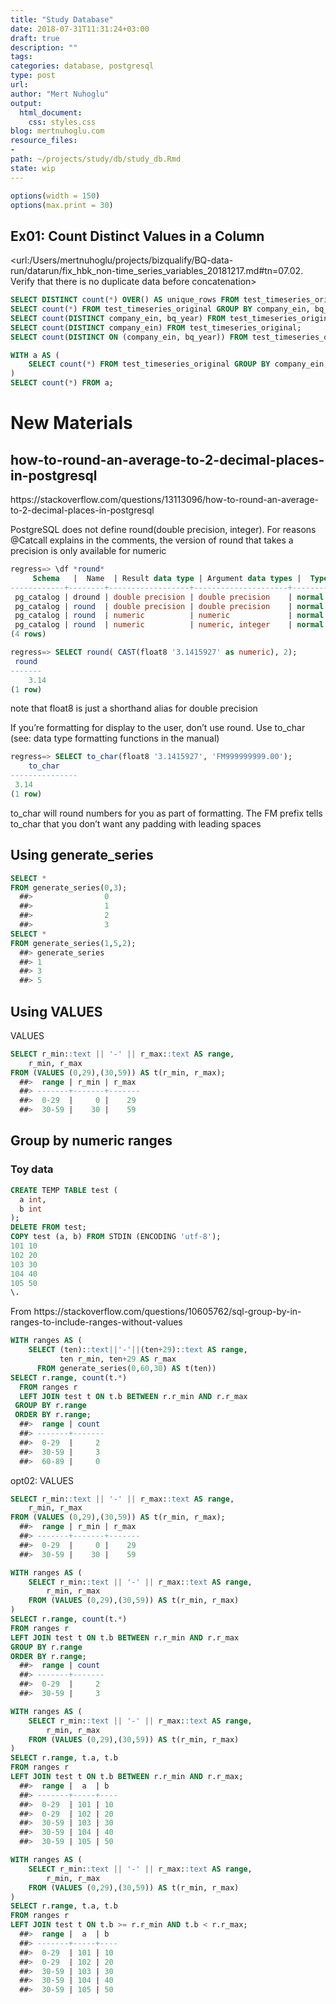 ```yaml
---
title: "Study Database"
date: 2018-07-31T11:31:24+03:00 
draft: true
description: ""
tags:
categories: database, postgresql
type: post
url:
author: "Mert Nuhoglu"
output:
  html_document:
    css: styles.css
blog: mertnuhoglu.com
resource_files:
- 
path: ~/projects/study/db/study_db.Rmd
state: wip
---
```


<style>
  .main-container {
    max-width: 1600px !important;
  }
</style>

``` r
options(width = 150)
options(max.print = 30)
``` 

## Ex01: Count Distinct Values in a Column

<url:/Users/mertnuhoglu/projects/bizqualify/BQ-data-run/datarun/fix_hbk_non-time_series_variables_20181217.md#tn=07.02. Verify that there is no duplicate data before concatenation>

``` sql
SELECT DISTINCT count(*) OVER() AS unique_rows FROM test_timeseries_original;
SELECT count(*) FROM test_timeseries_original GROUP BY company_ein, bq_year;
SELECT count(DISTINCT company_ein, bq_year) FROM test_timeseries_original;
SELECT count(DISTINCT company_ein) FROM test_timeseries_original;
SELECT count(DISTINCT ON (company_ein, bq_year)) FROM test_timeseries_original;

``` 


``` sql
WITH a AS (
	SELECT count(*) FROM test_timeseries_original GROUP BY company_ein, bq_year
)
SELECT count(*) FROM a;
``` 


# New Materials

## how-to-round-an-average-to-2-decimal-places-in-postgresql

https://stackoverflow.com/questions/13113096/how-to-round-an-average-to-2-decimal-places-in-postgresql

PostgreSQL does not define round(double precision, integer). For reasons @Catcall explains in the comments, the version of round that takes a precision is only available for numeric

``` sql
regress=> \df *round*
	 Schema   |  Name  | Result data type | Argument data types |  Type  
------------+--------+------------------+---------------------+--------
 pg_catalog | dround | double precision | double precision    | normal
 pg_catalog | round  | double precision | double precision    | normal
 pg_catalog | round  | numeric          | numeric             | normal
 pg_catalog | round  | numeric          | numeric, integer    | normal
(4 rows)

regress=> SELECT round( CAST(float8 '3.1415927' as numeric), 2);
 round 
-------
	3.14
(1 row)
``` 

note that float8 is just a shorthand alias for double precision

If you're formatting for display to the user, don't use round. Use to_char (see: data type formatting functions in the manual)

``` sql
regress=> SELECT to_char(float8 '3.1415927', 'FM999999999.00');
    to_char    
---------------
 3.14
(1 row)
``` 

to_char will round numbers for you as part of formatting. The FM prefix tells to_char that you don't want any padding with leading spaces

## Using generate_series

``` sql
SELECT *
FROM generate_series(0,3);
  ##>                0
  ##>                1
  ##>                2
  ##>                3
SELECT *
FROM generate_series(1,5,2);
  ##> generate_series
  ##> 1
  ##> 3
  ##> 5
``` 

## Using VALUES

VALUES

``` sql
SELECT r_min::text || '-' || r_max::text AS range,
	r_min, r_max
FROM (VALUES (0,29),(30,59)) AS t(r_min, r_max);
  ##>  range | r_min | r_max
  ##> -------+-------+-------
  ##>  0-29  |     0 |    29
  ##>  30-59 |    30 |    59
``` 

## Group by numeric ranges

### Toy data

``` sql
CREATE TEMP TABLE test (
  a int,
  b int
);
DELETE FROM test;
COPY test (a, b) FROM STDIN (ENCODING 'utf-8');
101	10
102	20
103	30
104	40
105	50
\.
``` 

From https://stackoverflow.com/questions/10605762/sql-group-by-in-ranges-to-include-ranges-without-values

``` sql
WITH ranges AS (
    SELECT (ten)::text||'-'||(ten+29)::text AS range,
           ten r_min, ten+29 AS r_max
      FROM generate_series(0,60,30) AS t(ten))
SELECT r.range, count(t.*)
  FROM ranges r
  LEFT JOIN test t ON t.b BETWEEN r.r_min AND r.r_max
 GROUP BY r.range
 ORDER BY r.range;
  ##>  range | count
  ##> -------+-------
  ##>  0-29  |     2
  ##>  30-59 |     3
  ##>  60-89 |     0
``` 

opt02: VALUES

``` sql
SELECT r_min::text || '-' || r_max::text AS range,
	r_min, r_max
FROM (VALUES (0,29),(30,59)) AS t(r_min, r_max);
  ##>  range | r_min | r_max
  ##> -------+-------+-------
  ##>  0-29  |     0 |    29
  ##>  30-59 |    30 |    59
``` 

``` sql
WITH ranges AS (
	SELECT r_min::text || '-' || r_max::text AS range,
		r_min, r_max
	FROM (VALUES (0,29),(30,59)) AS t(r_min, r_max)
)
SELECT r.range, count(t.*)
FROM ranges r
LEFT JOIN test t ON t.b BETWEEN r.r_min AND r.r_max
GROUP BY r.range
ORDER BY r.range;
  ##>  range | count
  ##> -------+-------
  ##>  0-29  |     2
  ##>  30-59 |     3
``` 

``` sql
WITH ranges AS (
	SELECT r_min::text || '-' || r_max::text AS range,
		r_min, r_max
	FROM (VALUES (0,29),(30,59)) AS t(r_min, r_max)
)
SELECT r.range, t.a, t.b
FROM ranges r
LEFT JOIN test t ON t.b BETWEEN r.r_min AND r.r_max;
  ##>  range |  a  | b
  ##> -------+-----+----
  ##>  0-29  | 101 | 10
  ##>  0-29  | 102 | 20
  ##>  30-59 | 103 | 30
  ##>  30-59 | 104 | 40
  ##>  30-59 | 105 | 50
``` 

``` sql
WITH ranges AS (
	SELECT r_min::text || '-' || r_max::text AS range,
		r_min, r_max
	FROM (VALUES (0,29),(30,59)) AS t(r_min, r_max)
)
SELECT r.range, t.a, t.b
FROM ranges r
LEFT JOIN test t ON t.b >= r.r_min AND t.b < r.r_max;
  ##>  range |  a  | b
  ##> -------+-----+----
  ##>  0-29  | 101 | 10
  ##>  0-29  | 102 | 20
  ##>  30-59 | 103 | 30
  ##>  30-59 | 104 | 40
  ##>  30-59 | 105 | 50
``` 


